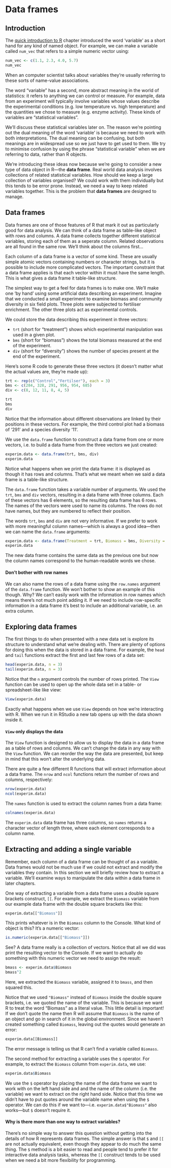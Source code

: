 # Data frames

## Introduction

The [quick introduction to R](#quick-intro-to-r) chapter introduced the word 'variable' as a short hand for any kind of named object. For example, we can make a variable called `num_vec` that refers to a simple numeric vector using:

```r
num_vec <- c(1.1, 2.3, 4.0, 5.7)
num_vec
```

When an computer scientist talks about variables they're usually referring to these sorts of name-value associations.

The word "variable" has a second, more abstract meaning in the world of statistics: it refers to anything we can control or measure. For example, data from an experiment will typically involve variables whose values describe the experimental conditions (e.g. low temperature vs. high temperature) and the quantities we chose to measure (e.g. enzyme activity). These kinds of variables are "statistical variables".

We'll discuss these statistical variables later on. The reason we're pointing out the dual meaning of the word 'variable' is because we need to work with both interpretations. The dual meaning can be confusing, but both meanings are in widespread use so we just have to get used to them. We try to minimise confusion by using the phrase "statistical variable" when we are referring to data, rather than R objects.

We're introducing these ideas now because we're going to consider a new type of data object in R---the **data frame**. Real world data analysis involves collections of related statistical variables. How should we keep a large collection of variables organised? We could work with them individually but this tends to be error prone. Instead, we need a way to keep related variables together. This is the problem that **data frames** are designed to manage.

## Data frames {#data-frames-intro}

Data frames are one of those features of R that mark it out as particularly good for data analysis. We can think of a data frame as table-like object with rows and columns. A data frame collects together different statistical variables, storing each of them as a seperate column. Related observations are all found in the same row. We'll think about the columns first...

Each column of a data frame is a vector of some kind. These are usually simple atomic vectors containing numbers or character strings, but it is possible to include more complicated vectors. The important constraint that a data frame applies is that each vector within it must have the same length. This is what gives a data frame it table-like structure.

The simplest way to get a feel for data frames is to make one. We'll make one 'by hand' using some artificial data describing an experiment. Imagine that we conducted a small experiment to examine biomass and community diversity in six field plots. Three plots were subjected to fertiliser enrichment. The other three plots act as experimental controls.

We could store the data describing this experiment in three vectors:

-   `trt` (short for "treatment") shows which experimental manipulation was used in a given plot.
-   `bms` (short for "biomass") shows the total biomass measured at the end of the experiment.
-   `div` (short for "diversity") shows the number of species present at the end of the experiment.

Here's some R code to generate these three vectors (it doesn't matter what the actual values are, they're made up):

```r
trt <- rep(c("Control","Fertilser"), each = 3) 
bms <- c(284, 328, 291, 956, 954, 685)
div <- c(8, 12, 11, 8, 4, 5)
```

```r
trt
bms
div
```

Notice that the information about different observations are linked by their positions in these vectors. For example, the third control plot had a biomass of '291' and a species diversity '11'.

We use the `data.frame` function to construct a data frame from one or more vectors, i.e. to build a data frame from the three vectors we just created:

```r
experim.data <- data.frame(trt, bms, div)
experim.data
```

Notice what happens when we print the data frame: it is displayed as though it has rows and columns. That's what we meant when we said a data frame is a table-like structure.

The `data.frame` function takes a variable number of arguments. We used the `trt`, `bms` and `div` vectors, resulting in a data frame with three columns. Each of these vectors has 6 elements, so the resulting data frame has 6 rows. The names of the vectors were used to name its columns. The rows do not have names, but they are numbered to reflect their position.

The words `trt`, `bms` and `div` are not very informative. If we prefer to work with more meaningful column names---which is always a good idea---then we can name the `data.frame` arguments:

```r
experim.data <- data.frame(Treatment = trt, Biomass = bms, Diversity = div)
experim.data
```

The new data frame contains the same data as the previous one but now the column names correspond to the human-readable words we chose.

::: {.infobox .warning data-latex="{warning}"}
#### Don't bother with row names {.unnumbered}

We can also name the rows of a data frame using the `row.names` argument of the `data.frame` function. We won't bother to show an example of this though. Why? We can't easily work with the information in row names which means there's not much point adding it. If we need to include row-specific information in a data frame it's best to include an additional variable, i.e. an extra column.
:::

## Exploring data frames

The first things to do when presented with a new data set is explore its structure to understand what we're dealing with. There are plenty of options for doing this when the data is stored in a data frame. For example, the `head` and `tail` functions extract the first and last few rows of a data set:

```r
head(experim.data, n = 3)
tail(experim.data, n = 3)
```

Notice that the `n` argument controls the number of rows printed. The `View` function can be used to open up the whole data set in a table- or spreadsheet-like like view:

```r
View(experim.data)
```

Exactly what happens when we use `View` depends on how we're interacting with R. When we run it in RStudio a new tab opens up with the data shown inside it.

::: {.infobox .warning data-latex="{warning}"}
#### `View` only displays the data {.unnumbered}

The `View` function is designed to allow us to display the data in a data frame as a table of rows and columns. We can't change the data in any way with the `View` function. We can reorder the way the data are presented, but keep in mind that this won't alter the underlying data.
:::

There are quite a few different R functions that will extract information about a data frame. The `nrow` and `ncol` functions return the number of rows and columns, respectively:

```r
nrow(experim.data)
ncol(experim.data)
```

The `names` function is used to extract the column names from a data frame:

```r
colnames(experim.data)
```

The `experim.data` data frame has three columns, so `names` returns a character vector of length three, where each element corresponds to a column name.

## Extracting and adding a single variable

Remember, each column of a data frame can be thought of as a variable. Data frames would not be much use if we could not extract and modify the variables they contain. In this section we will briefly review how to extract a variable. We'll examine ways to manipulate the data within a data frame in later chapters. 

One way of extracting a variable from a data frame uses a double square brackets construct, `[[`. For example, we extract the `Biomass` variable from our example data frame with the double square brackets like this:

```r
experim.data[["Biomass"]]
```

This prints whatever is in the `Biomass` column to the Console. What kind of object is this? It's a numeric vector:

```r
is.numeric(experim.data[["Biomass"]])
```

See? A data frame really is a collection of vectors. Notice that all we did was print the resulting vector to the Console. If we want to actually do something with this numeric vector we need to assign the result:

```r
bmass <- experim.data$Biomass
bmass^2
```

Here, we extracted the `Biomass` variable, assigned it to `bmass`, and then squared this.

Notice that we used `"Biomass"` instead of `Biomass` inside the double square brackets, i.e. we quoted the name of the variable. This is because we want R to treat the word "Biomass" as a literal value. This little detail is important! If we don't quote the name then R will assume that `Biomass` is the name of an object and go in search of it in the global environment. Since we haven't created something called `Biomass`, leaving out the quotes would generate an error:

```r
experim.data[[Biomass]]
```

The error message is telling us that R can't find a variable called `Biomass`.

The second method for extracting a variable uses the `$` operator. For example, to extract the `Biomass` column from `experim.data`, we use:

```r
experim.data$Biomass
```

We use the `$` operator by placing the name of the data frame we want to work with on the left hand side and and the name of the column (i.e. the variable) we want to extract on the right hand side. Notice that this time we didn't have to put quotes around the variable name when using the `$` operator. We can do this if we want to---i.e. `experim.data$"Biomass"` also works---but `$` doesn't require it.

::: {.infobox .warning data-latex="{warning}"}
#### Why is there more than one way to extract variables? {-}
There's no simple way to answer this question without getting into the details of how R represents data frames. The simple answer is that `$` and `[[` are not actually equivalent, even though they appear to do much the same thing. The `$` method is a bit easier to read and people tend to prefer it for interactive data analysis tasks, whereas the `[[` construct tends to be used when we need a bit more flexibility for programming.
:::


